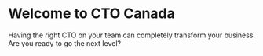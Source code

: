 # Welcome to CTO Canada

Having the right CTO on your team can completely transform your business. Are you ready to go the next level?
